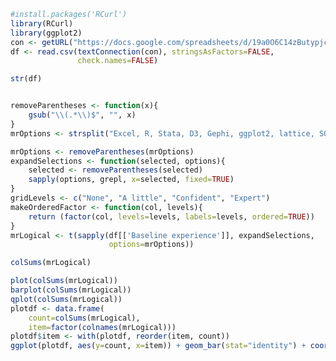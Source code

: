 ```r
#install.packages('RCurl')
library(RCurl)
library(ggplot2)
con <- getURL("https://docs.google.com/spreadsheets/d/19a0O6C14zButypjcnWictvKWeyPjPjQdrps-UXzPDf8/export?format=csv", ssl.verifypeer = FALSE)
df <- read.csv(textConnection(con), stringsAsFactors=FALSE,
               check.names=FALSE)

str(df)


removeParentheses <- function(x){
    gsub("\\(.*\\)$", "", x)
}
mrOptions <- strsplit("Excel, R, Stata, D3, Gephi, ggplot2, lattice, SQL, git / Github, SPSS, shell (terminal / command line), regular expressions (grep), Rstudio, JSON, Python, Sweave/knitr, Processing (language), C/C++, Leaflet, CartoDB, GeoJSON, node/npm, go language, ruby, LaTeX, Heroku, Make, Pandas, Julia, non-git version control, XML, Web: html css js, vagrant/virtualbox, amazon web services, dropbox, google drive (formerly docs), OpenRefine (formerly Google refine), Pair programming", ", ")[[1]]

mrOptions <- removeParentheses(mrOptions)
expandSelections <- function(selected, options){
    selected <- removeParentheses(selected)
    sapply(options, grepl, x=selected, fixed=TRUE)
}
gridLevels <- c("None", "A little", "Confident", "Expert")
makeOrderedFactor <- function(col, levels){
    return (factor(col, levels=levels, labels=levels, ordered=TRUE))
}
mrLogical <- t(sapply(df[['Baseline experience']], expandSelections, 
                      options=mrOptions))

colSums(mrLogical)

plot(colSums(mrLogical))
barplot(colSums(mrLogical))
qplot(colSums(mrLogical))
plotdf <- data.frame(
    count=colSums(mrLogical),
    item=factor(colnames(mrLogical)))
plotdf$item <- with(plotdf, reorder(item, count))
ggplot(plotdf, aes(y=count, x=item)) + geom_bar(stat="identity") + coord_flip()

```